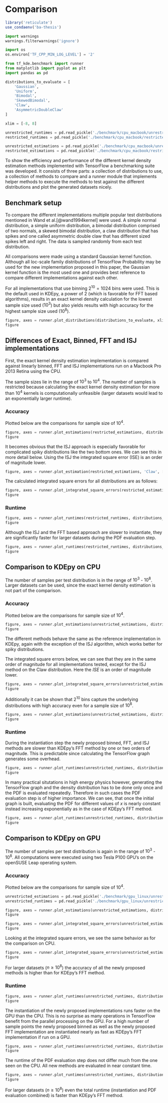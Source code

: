 # Comparison {#comparison}

```r
library('reticulate')
use_condaenv('ba-thesis')
```

```python
import warnings
warnings.filterwarnings('ignore')

import os
os.environ['TF_CPP_MIN_LOG_LEVEL'] = '2'

from tf_kde.benchmark import runner
from matplotlib import pyplot as plt
import pandas as pd

distributions_to_evaluate = [
    'Gaussian',
    'Uniform',
    'Bimodal',
    'SkewedBimodal',
    'Claw',
    'AsymmetricDoubleClaw'
]

xlim = [-8, 8]

unrestricted_runtimes = pd.read_pickle('./benchmark/cpu_macbook/unrestricted_runtimes.pkl')
restricted_runtimes = pd.read_pickle('./benchmark/cpu_macbook/restricted_runtimes.pkl')

unrestricted_estimations = pd.read_pickle('./benchmark/cpu_macbook/unrestricted_estimations.pkl')
restricted_estimations = pd.read_pickle('./benchmark/cpu_macbook/restricted_estimations.pkl')

```

To show the efficiency and performance of the different kernel density estimation methods implemented with TensorFlow a benchmarking suite was developed. It consists of three parts: a collection of distributions to use, a collection of methods to compare and a runner module that implements helper methods to execute the methods to test against the different distributions and plot the generated datasets nicely.

## Benchmark setup

To compare the different implementations multiple popular test distributions mentioned in Wand et al.[@wand1994kernel] were used. A simple normal distribution, a simple uniform distribution, a bimodal distribution comprised of two normals, a skewed bimodal distribution, a claw distribution that has spikes and one called asymmetric double claw that has different sized spikes left and right. The data is sampled randomly from each test distribution.

All comparisons were made using a standard Gaussian kernel function. Although all loc-scale family distributions of TensorFlow Probability may be used for the new implementation proposed in this paper, the Gaussian kernel function is the most used one and provides best reference to compare different implementations against each other.

For all implementations that use binning $2^10 = 1024$ bins were used. This is the default used in KDEpy, a power of $2$ (which is favorable for FFT based algorithms), results in an exact kernel density calculation for the lowest sample size used ($10^3$) but also yields results with high accuracy for the highest sample size used ($10^8$). 

```python
figure, axes = runner.plot_distributions(distributions_to_evaluate, xlim)
figure
```

## Differences of Exact, Binned, FFT and ISJ implementations 

First, the exact kernel density estimation implementation is compared against linearly binned, FFT and ISJ implementations run on a Macbook Pro 2013 Retina using the CPU.

The sample sizes lie in the range of $10^3$ to $10^4$. The number of samples is restricted because calculating the exact kernel density estimation for more than $10^4$ kernels is computationally unfeasible (larger datasets would lead to an exponentially larger runtime).

### Accuracy

Plotted below are the comparisons for sample size of $10^4$.

```python
figure, axes = runner.plot_estimations(restricted_estimations, distributions_to_evaluate, 1e4, ['ZfitExact', 'ZfitBinned', 'ZfitFFT', 'ZfitISJ'])
figure
```

It becomes obvious that the ISJ approach is especially favorable for complicated spiky distributions like the two bottom ones. We can see this in more detail below. Using the ISJ the integrated square error (ISE) is an order of magnitude lower.

```python
figure, axes = runner.plot_estimation(restricted_estimations, 'Claw', ['ZfitExact', 'ZfitBinned', 'ZfitFFT', 'ZfitISJ'], 1e4)
```

The calculated integrated square errors for all distributions are as follows:

```python
figure, axes = runner.plot_integrated_square_errors(restricted_estimations, distributions_to_evaluate, 1e4, ['ZfitExact', 'ZfitBinned', 'ZfitFFT', 'ZfitISJ'])
figure
```


### Runtime

```python
figure, axes = runner.plot_runtimes(restricted_runtimes, distributions_to_evaluate, ['ZfitExact', 'ZfitBinned', 'ZfitFFT', 'ZfitISJ'], 'instantiation')
figure
```

Although the ISJ and the FFT based approach are slower to instantiate, they are significantly faster for larger datasets during the PDF evaluation step.

```python
figure, axes = runner.plot_runtimes(restricted_runtimes, distributions_to_evaluate, ['ZfitExact', 'ZfitBinned', 'ZfitFFT', 'ZfitISJ'], 'pdf')
figure
```


## Comparison to KDEpy on CPU

The number of samples per test distribution is in the range of $10^3$ - $10^8$. Larger datasets can be used, since the exact kernel density estimation is not part of the comparison.

### Accuracy

Plotted below are the comparisons for sample size of $10^4$.

```python
figure, axes = runner.plot_estimations(unrestricted_estimations, distributions_to_evaluate, 1e4, ['ZfitBinned', 'ZfitFFT', 'ZfitISJ', 'KDEpyFFT'])
figure
```

The different methods behave the same as the reference implementation in KDEpy, again with the exception of the ISJ algorithm, which works better for spiky distributions.

The integrated square errors below, we can see that they are in the same order of magnitude for all implementations tested, except for the ISJ method on the Claw distribution. Here the $ISE$ is an order of magnitude lower.

```python
figure, axes = runner.plot_integrated_square_errors(unrestricted_estimations, distributions_to_evaluate, 1e4, ['ZfitBinned', 'ZfitFFT', 'ZfitISJ', 'KDEpyFFT'])
figure
```


Additionally it can be shown that $2^{10}$ bins capture the underlying distributions with high accuracy even for a sample size of $10^8$.

```python
figure, axes = runner.plot_estimations(unrestricted_estimations, distributions_to_evaluate, 1e8, ['ZfitBinned', 'ZfitFFT', 'ZfitISJ', 'KDEpyFFT'])
figure
```

### Runtime

During the instantiation step the newly proposed binned, FFT, and ISJ methods are slower than KDEpy's FFT method by one or two orders of magnitude. This is predictable since calculating the TensorFlow graph generates some overhead.

```python
figure, axes = runner.plot_runtimes(unrestricted_runtimes, distributions_to_evaluate, ['ZfitBinned', 'ZfitFFT', 'ZfitISJ', 'KDEpyFFT'], 'instantiation')
figure
```

In many practical situtations in high energy physics however, generating the TensorFlow graph and the density distribution has to be done only once and the PDF is evaluated repeatedly. Therefore in such cases the PDF evaluation step is of higher importance. We can see, that once the initial graph is built, evaluating the PDF for different values of $x$ is nearly constant instead increasing exponentially as in the case of KDEpy's FFT method.

```python
figure, axes = runner.plot_runtimes(unrestricted_runtimes, distributions_to_evaluate, ['ZfitBinned', 'ZfitFFT', 'ZfitISJ', 'KDEpyFFT'], 'pdf')
figure
```

## Comparison to KDEpy on GPU

The number of samples per test distribution is again in the range of $10^3$ - $10^8$. All computations were executed using two Tesla P100 GPU's on the openSUSE Leap operating system.

### Accuracy

Plotted below are the comparisons for sample size of $10^4$.

```python
unrestricted_estimations = pd.read_pickle('./benchmark/gpu_linux/unrestricted_estimations.pkl')
unrestricted_runtimes = pd.read_pickle('./benchmark/gpu_linux/unrestricted_runtimes.pkl')

figure, axes = runner.plot_estimations(unrestricted_estimations, distributions_to_evaluate, 1e4, ['ZfitBinned', 'ZfitFFT', 'ZfitISJ', 'KDEpyFFT'])
figure
```


```python
figure, axes = runner.plot_integrated_square_errors(unrestricted_estimations, distributions_to_evaluate, 1e4, ['ZfitBinned', 'ZfitFFT', 'ZfitISJ', 'KDEpyFFT'])
figure
```

Looking at the integrated square errors, we see the same behavior as for the comparison on CPU.

```python
figure, axes = runner.plot_integrated_square_errors(unrestricted_estimations, distributions_to_evaluate, 1e8, ['ZfitBinned', 'ZfitFFT', 'ZfitISJ', 'KDEpyFFT'])
figure
```

For larger datasets ($n \geq 10^8$) the accuracy of all the newly proposed methods is higher than for KDEpy's FFT method.

### Runtime

```python
figure, axes = runner.plot_runtimes(unrestricted_runtimes, distributions_to_evaluate, ['ZfitBinned', 'ZfitFFT', 'ZfitISJ', 'KDEpyFFT'], 'instantiation')
figure
```

The instantiation of the newly proposed implementations runs faster on the GPU than the CPU. This is no surprise as many operations in TensorFlow benefit from the parallel processing on the GPU. For a high number of sample points the newly proposed binned as well as the newly proposed FFT implementation are instantiated nearly as fast as KDEpy's FFT implementation if run on a GPU.

```python
figure, axes = runner.plot_runtimes(unrestricted_runtimes, distributions_to_evaluate, ['ZfitBinned', 'ZfitFFT', 'ZfitISJ', 'KDEpyFFT'], 'pdf')
figure
```

The runtime of the PDF evaluation step does not differ much from the one seen on the CPU. All new methods are evaluated in near constant time.

```python
figure, axes = runner.plot_runtimes(unrestricted_runtimes, distributions_to_evaluate, ['ZfitBinned', 'ZfitFFT', 'ZfitISJ', 'KDEpyFFT'], 'total')
figure
```

For larger datasets ($n \geq 10^8$) even the total runtime (instantiation and PDF evaluation combined) is faster than KDEpy's FFT method.
